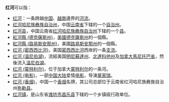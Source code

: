 '''红河'''可以指：
* [[红河|红河]]：一条跨越[[中国|中国]]、[[越南|越南]]邊界的[[河流|河流]]。
* [[红河哈尼族彝族自治州|红河哈尼族彝族自治州]]，中国[[云南省|云南省]]下辖的一个[[自治州|自治州]]。
* [[红河县|红河县]]，中国云南省[[红河哈尼族彝族自治州|红河哈尼族彝族自治州]]下辖的一个[[县|县]]。
* [[紅河縣_(德克薩斯州)|紅河縣 (德克薩斯州)]]，[[美國|美國]][[德克薩斯州|德克薩斯州]]的一個縣。
* [[紅河縣_(路易斯安那州)|紅河縣 (路易斯安那州)]]，美國[[路易斯安那州|路易斯安那州]]的一個縣。
* [[红河_(密西西比河)|红河 (密西西比河)]]，美国[[密西西比河|密西西比河]]西岸的一条[[支流|支流]]。
* [[红河_(温尼伯湖)|红河 (温尼伯湖)]]，流經美国[[明尼蘇達州|明尼蘇達州]]、[[北達科他州|北達科他州]]及[[加拿大|加拿大]][[馬尼托巴省|馬尼托巴省]]，然後流入[[溫尼伯湖|溫尼伯湖]]。
* [[红河_(蒙特利尔)|红河 (蒙特利尔)]]，位于加拿大[[蒙特利尔|蒙特利尔]]的一条河。
* [[红河_(电影)|红河 (电影)]]，一部[[中国大陆|中国大陆]]爱情[[电影|电影]]，导演[[章家瑞|章家瑞]]。
* [[红河_(香烟)|红河 (香烟)]]，中国一个[[香烟|香烟]]名牌，其公司总部位于云南省红河哈尼族彝族自治州[[弥勒县|弥勒县]]。
*[[红河镇|红河镇]]，是山东省[[潍坊市|潍坊市]][[昌乐县|昌乐县]]下辖的一个乡镇级行政单位。

{{disambig|H|cat=二字地名消歧義}}